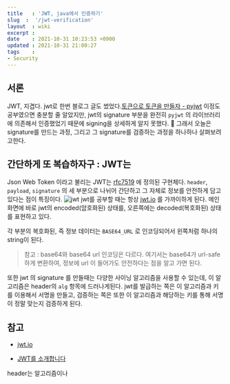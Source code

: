 ```yaml
---
title   : 'JWT, java에서 인증하기' 
slug  :  '/jwt-verification'
layout  : wiki 
excerpt : 
date    : 2021-10-31 10:23:53 +0900
updated : 2021-10-31 21:00:27
tags    : 
- Security
---
```


## 서론 
JWT, 지겹다. jwt로 한번 블로그 글도 썼었다.[토큰으로 토큰을 만들자 - pyjwt](https://juneyr.dev/2018-01-28/making-token-pyjwt)
이정도 공부였으면 충분할 줄 알았지만, jwt의 signature 부분을 완전히 `pyjwt` 의 라이브러리에 의존해서 인증했었기 때문에 signing을 상세하게 알지 못했다. 👀 그래서 오늘은 signature를 만드는 과정, 그리고 그 signature를 검증하는 과정을 하나하나 살펴보려고한다. 

## 간단하게 또 복습하자구 : JWT는 
Json Web Token 이라고 불리는 JWT는 [rfc7519](https://datatracker.ietf.org/doc/html/rfc7519) 에 정의된 구현체다. `header`, `payload`, `signature` 의 세 부분으로 나뉘어 간단하고 그 자체로 정보를 안전하게 담고 있다는 점이 특징이다. 
![jwt](./jwt.008.png)
jwt를 공부할 때는 항상 [jwt.io](https://jwt.io) 를 가까이하게 된다. 메인화면에 바로 jwt의 encoded(암호화된) 상태를, 오른쪽에는 decoded(복호화된) 상태를 표현하고 있다. 

각 부분의 복호화된, 즉 정보 데이터는 `BASE64_URL` 로 인코딩되어서 왼쪽처럼 하나의 string이 된다.  
> 참고 : base64와 base64 url 인코딩은 다르다. 여기서는 base64가 url-safe하게 변환하여, 정보에 url 이 들어가도 안전하다는 점을 알고 가면 된다.

또한 jwt 의 signature 를 만들때는 다양한 사이닝 알고리즘을 사용할 수 있는데, 이 알고리즘은 header의 `alg` 항목에 드러나게된다. jwt를 발급하는 쪽은 이 알고리즘과 키를 이용해서 서명을 만들고, 검증하는 쪽은 또한 이 알고리즘과 해당하는 키를 통해 서명이 정말 맞는지 검증하게 된다. 



## 참고 
- [jwt.io](https://jwt.io) 

- [JWT를 소개합니다](https://meetup.toast.com/posts/239) 

header는 알고리즘이나 
